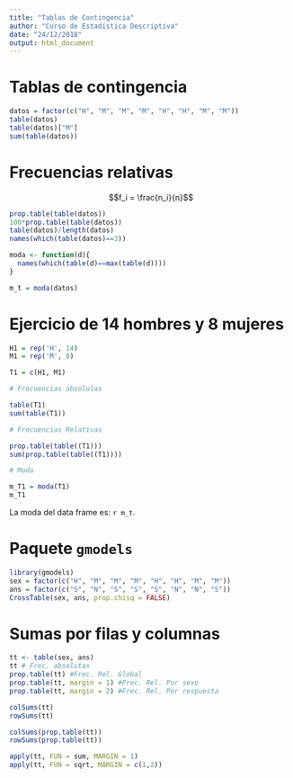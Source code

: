 ```yaml
---
title: "Tablas de Contingencia"
author: "Curso de Estadística Descriptiva"
date: "24/12/2018"
output: html_document
---
```


# Tablas de contingencia

```r
datos = factor(c("H", "M", "M", "M", "H", "H", "M", "M"))
table(datos)
table(datos)["M"]
sum(table(datos))
```

# Frecuencias relativas

$$f_i = \frac{n_i}{n}$$

```r
prop.table(table(datos))
100*prop.table(table(datos))
table(datos)/length(datos)
names(which(table(datos)==3))

moda <- function(d){
  names(which(table(d)==max(table(d))))
}

m_t = moda(datos)
```

# Ejercicio  de 14 hombres y 8 mujeres

```r
H1 = rep('H', 14)
M1 = rep('M', 8)

T1 = c(H1, M1)

# Frecuencias absolulas

table(T1)
sum(table(T1))

# Frecuencias Relativas

prop.table(table((T1)))
sum(prop.table(table((T1))))

# Moda

m_T1 = moda(T1)
m_T1
```

La moda del data frame es: `r m_t`.

# Paquete `gmodels`
```r
library(gmodels)
sex = factor(c("H", "M", "M", "M", "H", "H", "M", "M"))
ans = factor(c("S", "N", "S", "S", "S", "N", "N", "S"))
CrossTable(sex, ans, prop.chisq = FALSE)
```

# Sumas por filas y columnas
```r
tt <- table(sex, ans)
tt # Frec. absolutas
prop.table(tt) #Frec. Rel. Global
prop.table(tt, margin = 1) #Frec. Rel. Por sexo
prop.table(tt, margin = 2) #Frec. Rel. Por respuesta

colSums(tt)
rowSums(tt)

colSums(prop.table(tt))
rowSums(prop.table(tt))

apply(tt, FUN = sum, MARGIN = 1)
apply(tt, FUN = sqrt, MARGIN = c(1,2))
```

